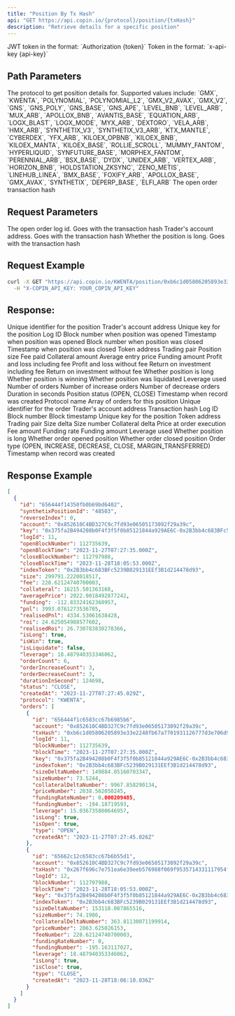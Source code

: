 ```yaml
---
title: "Position By Tx Hash"
api: "GET https://api.copin.io/{protocol}/position/{txHash}"
description: "Retrieve details for a specific position"
---
```

<ParamField header="Authorization" type="string">
    JWT token in the format: `Authorization {token}`
</ParamField>

<ParamField header="x-api-key" type="string">
    Token in the format: `x-api-key {api-key}`
</ParamField>

## Path Parameters

<ParamField path="protocol" type="string" required>
  The protocol to get position details for. Supported values include: `GMX`,
  `KWENTA`, `POLYNOMIAL`, `POLYNOMIAL_L2`, `GMX_V2_AVAX`, `GMX_V2`, `GNS`,
  `GNS_POLY`, `GNS_BASE`, `GNS_APE`, `LEVEL_BNB`, `LEVEL_ARB`, `MUX_ARB`,
  `APOLLOX_BNB`, `AVANTIS_BASE`, `EQUATION_ARB`, `LOGX_BLAST`, `LOGX_MODE`,
  `MYX_ARB`, `DEXTORO`, `VELA_ARB`, `HMX_ARB`, `SYNTHETIX_V3`,
  `SYNTHETIX_V3_ARB`, `KTX_MANTLE`, `CYBERDEX`, `YFX_ARB`, `KILOEX_OPBNB`,
  `KILOEX_BNB`, `KILOEX_MANTA`, `KILOEX_BASE`, `ROLLIE_SCROLL`, `MUMMY_FANTOM`,
  `HYPERLIQUID`, `SYNFUTURE_BASE`, `MORPHEX_FANTOM`, `PERENNIAL_ARB`,
  `BSX_BASE`, `DYDX`, `UNIDEX_ARB`, `VERTEX_ARB`, `HORIZON_BNB`,
  `HOLDSTATION_ZKSYNC`, `ZENO_METIS`, `LINEHUB_LINEA`, `BMX_BASE`, `FOXIFY_ARB`,
  `APOLLOX_BASE`, `GMX_AVAX`, `SYNTHETIX`, `DEPERP_BASE`, `ELFI_ARB`
</ParamField>

<ParamField path="txHash" type="string" required>
  The open order transaction hash
</ParamField>

## Request Parameters

<ParamField query="logId" type="string">
  The open order log id. Goes with the transaction hash
</ParamField>

<ParamField query="account" type="string">
  Trader's account address. Goes with the transaction hash
</ParamField>

<ParamField query="isLong" type="boolean">
  Whether the position is long. Goes with the transaction hash
</ParamField>

## Request Example

```bash
curl -X GET "https://api.copin.io/KWENTA/position/0xb6c1d05806205893e33e2248fb67a7701931126777d3e706d91d7503dd83b34e?logId=11&account=0x852610C4BD327C9c7fd93e06505173092f29a39c&isLong=true" \
  -H "X-COPIN_API_KEY: YOUR_COPIN_API_KEY"
```

## Response:

<ResponseField name="id" type="string">
  Unique identifier for the position
</ResponseField>

<ResponseField name="account" type="string">
  Trader's account address
</ResponseField>

<ResponseField name="key" type="string">
  Unique key for the position
</ResponseField>

<ResponseField name="logId" type="number">
  Log ID
</ResponseField>

<ResponseField name="openBlockNumber" type="number">
  Block number when position was opened
</ResponseField>

<ResponseField name="openBlockTime" type="string">
  Timestamp when position was opened
</ResponseField>

<ResponseField name="closeBlockNumber" type="number">
  Block number when position was closed
</ResponseField>

<ResponseField name="closeBlockTime" type="string">
  Timestamp when position was closed
</ResponseField>

<ResponseField name="indexToken" type="string">
  Token address
</ResponseField>

<ResponseField name="pair" type="string">
  Trading pair
</ResponseField>

<ResponseField name="size" type="number">
  Position size
</ResponseField>

<ResponseField name="fee" type="number">
  Fee paid
</ResponseField>

<ResponseField name="collateral" type="number">
  Collateral amount
</ResponseField>

<ResponseField name="averagePrice" type="number">
  Average entry price
</ResponseField>

<ResponseField name="funding" type="number">
  Funding amount
</ResponseField>

<ResponseField name="pnl" type="number">
  Profit and loss including fee
</ResponseField>

<ResponseField name="realisedPnl" type="number">
  Profit and loss without fee
</ResponseField>

<ResponseField name="roi" type="number">
  Return on investment including fee
</ResponseField>

<ResponseField name="realisedRoi" type="number">
  Return on investment without fee
</ResponseField>

<ResponseField name="isLong" type="boolean">
  Whether position is long
</ResponseField>

<ResponseField name="isWin" type="boolean">
  Whether position is winning
</ResponseField>

<ResponseField name="isLiquidate" type="boolean">
  Whether position was liquidated
</ResponseField>

<ResponseField name="leverage" type="number">
  Leverage used
</ResponseField>

<ResponseField name="orderCount" type="number">
  Number of orders
</ResponseField>

<ResponseField name="orderIncreaseCount" type="number">
  Number of increase orders
</ResponseField>

<ResponseField name="orderDecreaseCount" type="number">
  Number of decrease orders
</ResponseField>

<ResponseField name="durationInSecond" type="number">
  Duration in seconds
</ResponseField>

<ResponseField name="status" type="string">
  Position status (OPEN, CLOSE)
</ResponseField>

<ResponseField name="createdAt" type="string">
  Timestamp when record was created
</ResponseField>

<ResponseField name="protocol" type="string">
  Protocol name
</ResponseField>

<ResponseField name="orders" type="array">
  Array of orders for this position
  <Expandable title="properties">
    <ResponseField name="id" type="string">
      Unique identifier for the order
    </ResponseField>
    <ResponseField name="account" type="string">
      Trader's account address
    </ResponseField>
    <ResponseField name="txHash" type="string">
      Transaction hash
    </ResponseField>
    <ResponseField name="logId" type="number">
      Log ID
    </ResponseField>
    <ResponseField name="blockNumber" type="number">
      Block number
    </ResponseField>
    <ResponseField name="blockTime" type="string">
      Block timestamp
    </ResponseField>
    <ResponseField name="key" type="string">
      Unique key for the position
    </ResponseField>
    <ResponseField name="indexToken" type="string">
      Token address
    </ResponseField>
    <ResponseField name="pair" type="string">
      Trading pair
    </ResponseField>
    <ResponseField name="sizeDeltaNumber" type="number">
      Size delta
    </ResponseField>
    <ResponseField name="sizeNumber" type="number">
      Size number
    </ResponseField>
    <ResponseField name="collateralDeltaNumber" type="number">
      Collateral delta
    </ResponseField>
    <ResponseField name="priceNumber" type="number">
      Price at order execution
    </ResponseField>
    <ResponseField name="feeNumber" type="number">
      Fee amount
    </ResponseField>
    <ResponseField name="fundingRateNumber" type="number">
      Funding rate
    </ResponseField>
    <ResponseField name="fundingNumber" type="number">
      Funding amount
    </ResponseField>
    <ResponseField name="leverage" type="number">
      Leverage used
    </ResponseField>
    <ResponseField name="isLong" type="boolean">
      Whether position is long
    </ResponseField>
    <ResponseField name="isOpen" type="boolean">
      Whether order opened position
    </ResponseField>
    <ResponseField name="isClose" type="boolean">
      Whether order closed position
    </ResponseField>
    <ResponseField name="type" type="string">
      Order type (OPEN, INCREASE, DECREASE, CLOSE, MARGIN_TRANSFERRED)
    </ResponseField>
    <ResponseField name="createdAt" type="string">
      Timestamp when record was created
    </ResponseField>
  </Expandable>
</ResponseField>

## Response Example

```json
[
  {
    "id": "656444f14350fb0b69bd6402",
    "synthetixPositionId": "48503",
    "reverseIndex": 0,
    "account": "0x852610C4BD327C9c7fd93e06505173092f29a39c",
    "key": "0x375fa2B494208b0F4f3f5f0b85121844a929AE6C-0x2B3bb4c683BFc5239B029131EEf3B1d214478d93-LONG",
    "logId": 11,
    "openBlockNumber": 112735639,
    "openBlockTime": "2023-11-27T07:27:35.000Z",
    "closeBlockNumber": 112797988,
    "closeBlockTime": "2023-11-28T18:05:53.000Z",
    "indexToken": "0x2B3bb4c683BFc5239B029131EEf3B1d214478d93",
    "size": 299791.2220018517,
    "fee": 228.62124740700003,
    "collateral": 16215.501363168,
    "averagePrice": 2022.9018492877242,
    "funding": -112.83324162360957,
    "pnl": 3993.0761273536705,
    "realisedPnl": 4334.53061638428,
    "roi": 24.625054988577602,
    "realisedRoi": 26.730783830278366,
    "isLong": true,
    "isWin": true,
    "isLiquidate": false,
    "leverage": 18.487940353346062,
    "orderCount": 6,
    "orderIncreaseCount": 3,
    "orderDecreaseCount": 3,
    "durationInSecond": 124698,
    "status": "CLOSE",
    "createdAt": "2023-11-27T07:27:45.029Z",
    "protocol": "KWENTA",
    "orders": [
      {
        "id": "656444f1c6583cc67b6985b6",
        "account": "0x852610C4BD327C9c7fd93e06505173092f29a39c",
        "txHash": "0xb6c1d05806205893e33e2248fb67a7701931126777d3e706d91d7503dd83b34e",
        "logId": 11,
        "blockNumber": 112735639,
        "blockTime": "2023-11-27T07:27:35.000Z",
        "key": "0x375fa2B494208b0F4f3f5f0b85121844a929AE6C-0x2B3bb4c683BFc5239B029131EEf3B1d214478d93-LONG",
        "indexToken": "0x2B3bb4c683BFc5239B029131EEf3B1d214478d93",
        "sizeDeltaNumber": 149884.05160703347,
        "sizeNumber": 73.5244,
        "collateralDeltaNumber": 9967.858290134,
        "priceNumber": 2038.562050245,
        "fundingRateNumber": 0.000209485,
        "fundingNumber": -194.18719593,
        "leverage": 15.036735800646957,
        "isLong": true,
        "isOpen": true,
        "type": "OPEN",
        "createdAt": "2023-11-27T07:27:45.026Z"
      },
      {
        "id": "65662c12c6583cc67b6b55d1",
        "account": "0x852610C4BD327C9c7fd93e06505173092f29a39c",
        "txHash": "0x267f696c7e751ea6e39eeb576988f069f9535714331117954fb9c61838d637b6",
        "logId": 12,
        "blockNumber": 112797988,
        "blockTime": "2023-11-28T18:05:53.000Z",
        "key": "0x375fa2B494208b0F4f3f5f0b85121844a929AE6C-0x2B3bb4c683BFc5239B029131EEf3B1d214478d93-LONG",
        "indexToken": "0x2B3bb4c683BFc5239B029131EEf3B1d214478d93",
        "sizeDeltaNumber": 153118.087865516,
        "sizeNumber": 74.1986,
        "collateralDeltaNumber": 363.81130071199914,
        "priceNumber": 2063.625026153,
        "feeNumber": 228.62124740700003,
        "fundingRateNumber": 0,
        "fundingNumber": -195.163117027,
        "leverage": 18.487940353346062,
        "isLong": true,
        "isClose": true,
        "type": "CLOSE",
        "createdAt": "2023-11-28T18:06:10.036Z"
      }
    ]
  }
]
```
